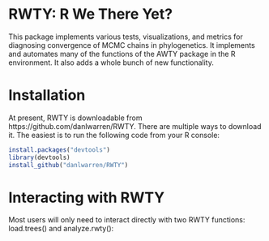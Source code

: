 RWTY: R We There Yet?
======================
This package implements various tests, visualizations, and metrics for diagnosing convergence of MCMC chains in phylogenetics. It implements and automates many of the functions of the AWTY package in the R environment. It also adds a whole bunch of new functionality.

# Installation

At present, RWTY is downloadable from https://github.com/danlwarren/RWTY.  There are multiple ways to download it.  The easiest is to run the following code from your R console:

```r
install.packages("devtools")
library(devtools)
install_github("danlwarren/RWTY")
```



# Interacting with RWTY
Most users will only need to interact directly with two RWTY functions: load.trees() and analyze.rwty():

